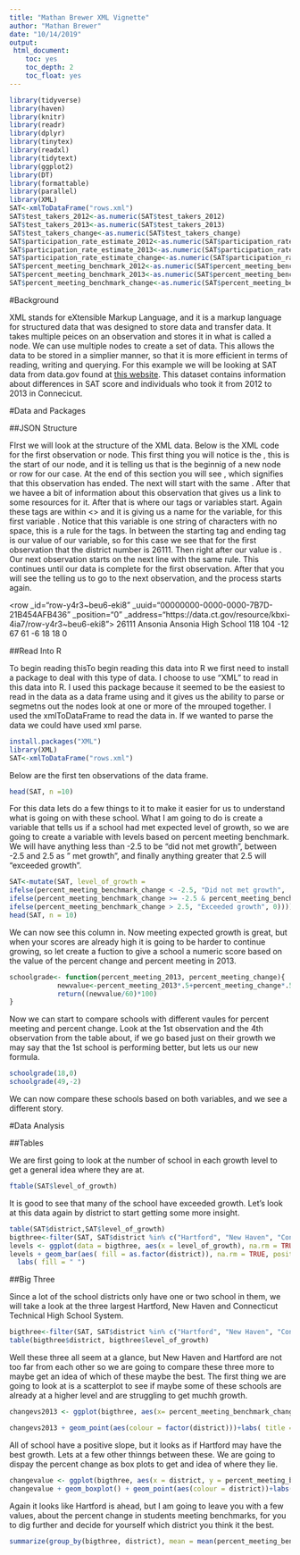 ---
title: "Mathan Brewer XML Vignette"
author: "Mathan Brewer"
date: "10/14/2019"
output: 
 html_document:
    toc: yes
    toc_depth: 2
    toc_float: yes
---


```{r setup, include=FALSE}
library(tidyverse)
library(haven)
library(knitr)
library(readr)
library(dplyr)
library(tinytex)
library(readxl)
library(tidytext)
library(ggplot2)
library(DT)
library(formattable)
library(parallel)
library(XML)
SAT<-xmlToDataFrame("rows.xml")
SAT$test_takers_2012<-as.numeric(SAT$test_takers_2012)
SAT$test_takers_2013<-as.numeric(SAT$test_takers_2013)
SAT$test_takers_change<-as.numeric(SAT$test_takers_change)
SAT$participation_rate_estimate_2012<-as.numeric(SAT$participation_rate_estimate_2012)
SAT$participation_rate_estimate_2013<-as.numeric(SAT$participation_rate_estimate_2013)
SAT$participation_rate_estimate_change<-as.numeric(SAT$participation_rate_estimate_change)
SAT$percent_meeting_benchmark_2012<-as.numeric(SAT$percent_meeting_benchmark_2012)
SAT$percent_meeting_benchmark_2013<-as.numeric(SAT$percent_meeting_benchmark_2013)
SAT$percent_meeting_benchmark_change<-as.numeric(SAT$percent_meeting_benchmark_change)
```

#Background

XML stands for eXtensible Markup Language, and it is a markup language for structured data that was designed to store data and transfer data.  It takes multiple peices on an observation and stores it in what is called a node.  We can use multiple nodes to create a set of data.  This allows the data to be stored in a simplier manner, so that it is more efficient in terms of reading, writing and querying.  For this example we will be looking at SAT data from data.gov found at [this website](https://data.ct.gov/api/views/kbxi-4ia7/rows.xml?accessType=DOWNLOAD).  This dataset contains information about differences in SAT score and individuals who took it from 2012 to 2013  in Connecicut.

#Data and Packages

##JSON Structure

FIrst we will look at the structure of the XML data.  Below is the XML code for the first observation or node.  This first thing you will notice is the <row>, this is the start of our node, and it is telling us that is the beginnig of a new node or row for our case.  At the end of this section you will see </row>, which signifies that this observation has ended.  The next will start with the same <row>.  After that we havee a bit of information about this observation that gives us a link to some resources for it.  After that is where our tags or variables start.  Again these tags are within <> and it is giving us a name for the variable, for this first variable <district_number>.  Notice that this variable is one string of characters with no space, this is a rule for the tags.  In between the starting tag and ending tag is our value of our variable, so for this case we see that for the first observation that the district number is 26111.  Then right after our value is </district_number>.  Our next observation starts on the next line with the same rule.  This continues until our data is complete for the first observation.  After that you will see the </row> telling us to go to the next observation, and the process starts again.  

<ba>

<row>
  <row _id="row-y4r3~beu6-eki8" _uuid="00000000-0000-0000-7B7D-21B454AFB436" _position="0"                  _address="https://data.ct.gov/resource/kbxi-4ia7/row-y4r3~beu6-eki8"> 
    <district_number>26111</district_number>
    <district>Ansonia</district>
    <school>Ansonia High School</school>
    <test_takers_2012>118</test_takers_2012>
    <test_takers_2013>104</test_takers_2013>
    <test_takers_change>-12</test_takers_change>
    <participation_rate_estimate_2012>67</participation_rate_estimate_2012>
    <participation_rate_estimate_2013>61</participation_rate_estimate_2013>
    <participation_rate_estimate_change>-6</participation_rate_estimate_change>
    <percent_meeting_benchmark_2012>18</percent_meeting_benchmark_2012>
    <percent_meeting_benchmark_2013>18</percent_meeting_benchmark_2013>
    <percent_meeting_benchmark_change>0</percent_meeting_benchmark_change>
</row>

##Read Into R

To begin reading thisTo begin reading this data into R we first need to install a package to deal with this type of data.  I choose to use "XML" to read in this data into R.  I used this package because it seemed to be the easiest to read in the data as a data frame using and it gives us the ability to parse or segmetns out the nodes look at one or more of the mrouped together.    I used the xmlToDataFrame to read the data in.  If we wanted to parse the data we could have used xml parse.  

```{r, eval = FALSE, echo = TRUE}
install.packages("XML")
library(XML)
SAT<-xmlToDataFrame("rows.xml")
```

Below are the first ten observations of the data frame.  

```{r, eval = TRUE, echo = TRUE}
head(SAT, n =10)
```

For this data lets do a few things to it to make it easier for us to understand what is going on with these school.  What I am going to do is create a variable that tells us if a school had met expected level of growth, so we are going to create a variable with levels based on percent meeting benchmark.  We will have anything less than -2.5 to be "did not met growth", between -2.5 and 2.5 as " met growth", and finally anything greater that 2.5 will "exceeded growth".

```{r, eval=TRUE, echo = TRUE}
SAT<-mutate(SAT, level_of_growth = 
ifelse(percent_meeting_benchmark_change < -2.5, "Did not met growth", 
ifelse(percent_meeting_benchmark_change >= -2.5 & percent_meeting_benchmark_change <=2.5, "Met growth",
ifelse(percent_meeting_benchmark_change > 2.5, "Exceeded growth", 0))))
head(SAT, n = 10)
```

We can now see this column in.  Now meeting expected growth is great, but when your scores are already high it is going to be harder to continue growing, so let create a fuction to give a school a numeric score based on the value of the percent change and percent meeting in 2013.  

```{r, eval=TRUE, echo=TRUE}
schoolgrade<- function(percent_meeting_2013, percent_meeting_change){
            newvalue<-percent_meeting_2013*.5+percent_meeting_change*.5
            return((newvalue/60)*100)
}
```

Now we can start to compare schools with different vaules for percent meeting and percent change.  Look at the 1st observation and the 4th observation from the table about, if we go based just on their growth we may say that the 1st school is performing better, but lets us our new formula.  

```{r, eval=TRUE, echo=TRUE}
schoolgrade(18,0)
schoolgrade(49,-2)
```

We can now compare these schools based on both variables, and we see a different story.  

#Data Analysis

##Tables

We are first going to look at the number of school in each growth level to get a general idea where they are at.  

```{r, eval=TRUE, echo = TRUE}
ftable(SAT$level_of_growth)
```

It is good to see that many of the school have exceeded growth.  Let's look at this data again by district to start getting some more insight.  

```{r, eval = TRUE, echo = TRUE}
table(SAT$district,SAT$level_of_growth)
bigthree<-filter(SAT, SAT$district %in% c("Hartford", "New Haven", "Connecticut Technical High School System"))
levels <- ggplot(data = bigthree, aes(x = level_of_growth), na.rm = TRUE)
levels + geom_bar(aes( fill = as.factor(district)), na.rm = TRUE, position = "dodge") + xlab("Levels") +
  labs( fill = " ")
```

##Big Three

Since a lot of the school districts only have one or two school in them, we will take a look at the three largest Hartford, New Haven and Connecticut Technical High School System.  

```{r, eval = TRUE, echo = TRUE}
bigthree<-filter(SAT, SAT$district %in% c("Hartford", "New Haven", "Connecticut Technical High School System"))
table(bigthree$district, bigthree$level_of_growth)
```

Well these three all seem at a glance, but New Haven and Hartford are not too far from each other so we are going to compare these three more to maybe get an idea of which of these maybe the best.  The first thing we are going to look at is a scatterplot to see if maybe some of these schools are already at a higher level and are struggling to get muchh growth.  

```{r, eval=TRUE, echo=TRUE, warning=FALSE}
changevs2013 <- ggplot(bigthree, aes(x= percent_meeting_benchmark_change, y = percent_meeting_benchmark_2013, colour = factor(district)))

changevs2013 + geom_point(aes(colour = factor(district)))+labs( title = "Change against 2013 scores")+geom_smooth(se = FALSE, method = lm)+geom_smooth(method = lm)
```

All of school have a positive slope, but it looks as if Hartford may have the best growth.  Lets at a few other thinngs between these.  We are going to dispay the percent change as box plots to get and idea of where they lie.

```{r, eval = TRUE, echo = TRUE, warning=FALSE}
changevalue <- ggplot(bigthree, aes(x = district, y = percent_meeting_benchmark_change))
changevalue + geom_boxplot() + geom_point(aes(colour = district))+labs( title = "Boxplot for Percent Change in Meeting Benchmark")
```

Again it looks like Hartford is ahead, but I am going to leave you with a few values, about the percent change in students meeting benchmarks, for you to dig further and decide for yourself which district you think it the best.  

```{r, eval=TRUE, echo = TRUE}
summarize(group_by(bigthree, district), mean = mean(percent_meeting_benchmark_change, na.rm = TRUE), StdDev= sd(percent_meeting_benchmark_change, na.rm = TRUE))
```